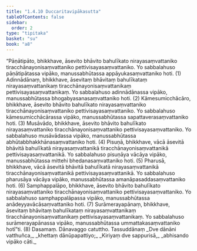 ```yaml
---
title: "1.4.10 Duccaritavipākasutta"
tableOfContents: false
sidebar:
  order: 2
type: "tipitaka"
basket: "su"
book: "a8"
---
```



<DynamicBreadcrumb />

<Division number="40" book="a8">

<Paragraph number="374" book="a8">
“Pāṇātipāto, bhikkhave, āsevito bhāvito bahulīkato nirayasaṃvattaniko tiracchānayonisaṃvattaniko pettivisayasaṃvattaniko. Yo sabbalahuso pāṇātipātassa vipāko, manussabhūtassa appāyukasaṃvattaniko hoti. (1)
</Paragraph>

<Paragraph number="375" book="a8">
Adinnādānaṃ, bhikkhave, āsevitaṃ bhāvitaṃ bahulīkataṃ nirayasaṃvattanikaṃ tiracchānayonisaṃvattanikaṃ pettivisayasaṃvattanikaṃ. Yo sabbalahuso adinnādānassa vipāko, manussabhūtassa bhogabyasanasaṃvattaniko hoti. (2)
</Paragraph>

<Paragraph number="376" book="a8">
Kāmesumicchācāro, bhikkhave, āsevito bhāvito bahulīkato nirayasaṃvattaniko tiracchānayonisaṃvattaniko pettivisayasaṃvattaniko. Yo sabbalahuso kāmesumicchācārassa vipāko, manussabhūtassa sapattaverasaṃvattaniko hoti. (3)
</Paragraph>

<Paragraph number="377" book="a8">
Musāvādo, bhikkhave, āsevito bhāvito bahulīkato nirayasaṃvattaniko tiracchānayonisaṃvattaniko pettivisayasaṃvattaniko. Yo sabbalahuso musāvādassa vipāko, manussabhūtassa abhūtabbhakkhānasaṃvattaniko hoti. (4)
</Paragraph>

<Paragraph number="378" book="a8">
Pisuṇā, bhikkhave, vācā āsevitā bhāvitā bahulīkatā nirayasaṃvattanikā tiracchānayonisaṃvattanikā pettivisayasaṃvattanikā. Yo sabbalahuso pisuṇāya vācāya vipāko, manussabhūtassa mittehi bhedanasaṃvattaniko hoti. (5)
</Paragraph>

<Paragraph number="379" book="a8">
Pharusā, bhikkhave, vācā āsevitā bhāvitā bahulīkatā nirayasaṃvattanikā tiracchānayonisaṃvattanikā pettivisayasaṃvattanikā. Yo sabbalahuso pharusāya vācāya vipāko, manussabhūtassa amanāpasaddasaṃvattaniko hoti. (6)
</Paragraph>

<Paragraph number="380" book="a8">
Samphappalāpo, bhikkhave, āsevito bhāvito bahulīkato nirayasaṃvattaniko tiracchānayonisaṃvattaniko pettivisayasaṃvattaniko. Yo sabbalahuso samphappalāpassa vipāko, manussabhūtassa anādeyyavācāsaṃvattaniko hoti. (7)
</Paragraph>

<Paragraph number="381" book="a8">
Surāmerayapānaṃ, bhikkhave, āsevitaṃ bhāvitaṃ bahulīkataṃ nirayasaṃvattanikaṃ tiracchānayonisaṃvattanikaṃ pettivisayasaṃvattanikaṃ. Yo sabbalahuso surāmerayapānassa vipāko, manussabhūtassa ummattakasaṃvattaniko hotī”ti. (8)

</Paragraph>
</Division>

<Paragraph number="382" type="center" book="a8">
Dasamaṃ.



</Paragraph>

<Paragraph number="383" type="center" book="a8">
Dānavaggo catuttho.



</Paragraph>

<Paragraph number="384" type="center" book="a8">
Tassuddānaṃ


</Paragraph>

<Paragraph number="385" type="verses" book="a8">
_Dve dānāni vatthuñca,_  
_khettaṃ dānūpapattiyo;_  
_Kiriyaṃ dve sappurisā,_  
_abhisando vipāko cāti._
</Paragraph>